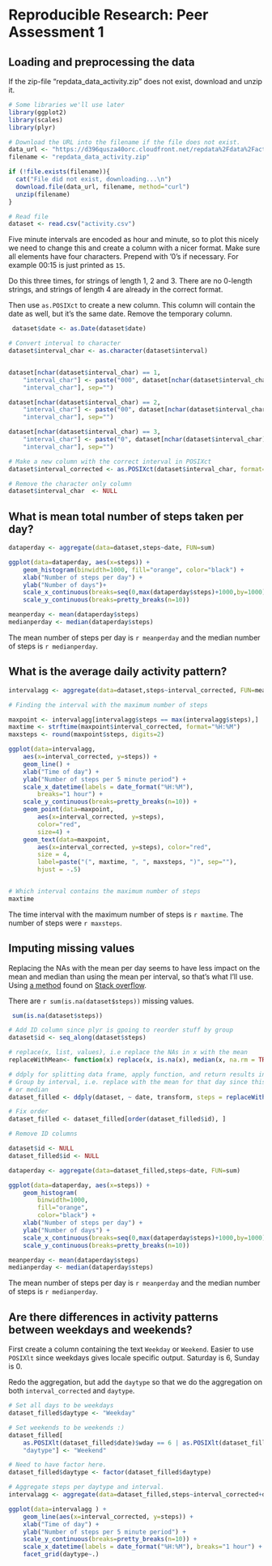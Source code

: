 # Reproducible Research: Peer Assessment 1

## Loading and preprocessing the data

If the zip-file "repdata_data_activity.zip" does not exist, download and unzip it. 

```r
# Some libraries we'll use later
library(ggplot2)
library(scales)
library(plyr)

# Download the URL into the filename if the file does not exist.
data_url <- "https://d396qusza40orc.cloudfront.net/repdata%2Fdata%2Factivity.zip"
filename <- "repdata_data_activity.zip"

if (!file.exists(filename)){
  cat("File did not exist, downloading...\n")
  download.file(data_url, filename, method="curl")
  unzip(filename)
}

# Read file
dataset <- read.csv("activity.csv")

```

Five minute intervals are encoded as hour and minute, so to plot this nicely we need to change this and create a column with a nicer format.
Make sure all elements have four characters. Prepend with '0's if necessary. For example 00:15 is just printed as `15`. 

Do this three times, for strings of length 1, 2 and 3. There are no 0-length strings, and strings of length 4 are already in the correct format.

Then use `as.POSIXct` to create a new column. This column will contain the date as well, but it's the same date. Remove the temporary column. 

```r

 dataset$date <- as.Date(dataset$date)

# Convert interval to character
dataset$interval_char <- as.character(dataset$interval)


dataset[nchar(dataset$interval_char) == 1,
	"interval_char"] <- paste("000", dataset[nchar(dataset$interval_char) == 1,
	"interval_char"], sep="")

dataset[nchar(dataset$interval_char) == 2,
	"interval_char"] <- paste("00", dataset[nchar(dataset$interval_char) == 2,
	"interval_char"], sep="")

dataset[nchar(dataset$interval_char) == 3,
	"interval_char"] <- paste("0", dataset[nchar(dataset$interval_char) == 3,
	"interval_char"], sep="")

# Make a new column with the correct interval in POSIXct
dataset$interval_corrected <- as.POSIXct(dataset$interval_char, format="%H%M")

# Remove the character only column
dataset$interval_char  <- NULL
```

## What is mean total number of steps taken per day?

```r
dataperday <- aggregate(data=dataset,steps~date, FUN=sum)

ggplot(data=dataperday, aes(x=steps)) + 
	geom_histogram(binwidth=1000, fill="orange", color="black") +
	xlab("Number of steps per day") +
	ylab("Number of days")+
	scale_x_continuous(breaks=seq(0,max(dataperday$steps)+1000,by=1000))+
	scale_y_continuous(breaks=pretty_breaks(n=10))

meanperday <- mean(dataperday$steps)
medianperday <- median(dataperday$steps)
```

The mean number of steps per day is `r meanperday` and the median number of steps is `r medianperday`.

## What is the average daily activity pattern?

```r

intervalagg <- aggregate(data=dataset,steps~interval_corrected, FUN=mean)

# Finding the interval with the maximum number of steps

maxpoint <- intervalagg[intervalagg$steps == max(intervalagg$steps),]
maxtime <- strftime(maxpoint$interval_corrected, format="%H:%M")
maxsteps <- round(maxpoint$steps, digits=2)

ggplot(data=intervalagg,
	aes(x=interval_corrected, y=steps)) + 
	geom_line() +
	xlab("Time of day") +
	ylab("Number of steps per 5 minute period") +
	scale_x_datetime(labels = date_format("%H:%M"),
		breaks="1 hour") +
	scale_y_continuous(breaks=pretty_breaks(n=10)) +
	geom_point(data=maxpoint,
		aes(x=interval_corrected, y=steps),
		color="red",
		size=4) +
	geom_text(data=maxpoint,
		aes(x=interval_corrected, y=steps), color="red",
		size = 4, 
		label=paste("(", maxtime, ", ", maxsteps, ")", sep=""), 
		hjust = -.5)


# Which interval contains the maximum number of steps
maxtime

```	

The time interval with the maximum number of steps is `r maxtime`. The number of steps were `r maxsteps`.

## Imputing missing values

Replacing the NAs with the mean per day seems to have less impact on the mean and median than using the mean per interval, so that's what I'll use.
Using [a method](http://stackoverflow.com/questions/9322773/how-to-replace-na-with-mean-by-subset-in-r-impute-with-plyr) found on [Stack overflow](http://www.stackoverflow.com).

There are `r sum(is.na(dataset$steps))` missing values.

```r
 sum(is.na(dataset$steps))

# Add ID column since plyr is gpoing to reorder stuff by group
dataset$id <- seq_along(dataset$steps)

# replace(x, list, values), i.e replace the NAs in x with the mean
replaceWithMean<- function(x) replace(x, is.na(x), median(x, na.rm = TRUE))

# ddply for splitting data frame, apply function, and return results in a data frame.
# Group by interval, i.e. replace with the mean for that day since this didn't change the day mean
# or median
dataset_filled <- ddply(dataset, ~ date, transform, steps = replaceWithMean(steps))

# Fix order
dataset_filled <- dataset_filled[order(dataset_filled$id), ]

# Remove ID columns

dataset$id <- NULL
dataset_filled$id <- NULL

dataperday <- aggregate(data=dataset_filled,steps~date, FUN=sum)

ggplot(data=dataperday, aes(x=steps)) + 
	geom_histogram(
		binwidth=1000,
		fill="orange",
		color="black") +
	xlab("Number of steps per day") +
	ylab("Number of days") +
	scale_x_continuous(breaks=seq(0,max(dataperday$steps)+1000,by=1000))+
	scale_y_continuous(breaks=pretty_breaks(n=10))

meanperday <- mean(dataperday$steps)
medianperday <- median(dataperday$steps)
```

The mean number of steps per day is `r meanperday` and the median number of steps is `r medianperday`.

## Are there differences in activity patterns between weekdays and weekends?

First create a column containing the text `Weekday` or `Weekend`. Easier to use `POSIXlt` since weekdays gives locale specific output. Saturday is 6, Sunday is 0.

Redo the aggregation, but add the `daytype` so that we do the aggregation on both `interval_corrected`
and `daytype`. 

```r

# Set all days to be weekdays
dataset_filled$daytype <- "Weekday"

# Set weekends to be weekends :)
dataset_filled[
	as.POSIXlt(dataset_filled$date)$wday == 6 | as.POSIXlt(dataset_filled$date)$wday == 0,
	"daytype"] <- "Weekend"

# Need to have factor here.
dataset_filled$daytype <- factor(dataset_filled$daytype)

# Aggregate steps per daytype and interval.
intervalagg <- aggregate(data=dataset_filled,steps~interval_corrected+daytype, FUN=mean)

ggplot(data=intervalagg ) + 
	geom_line(aes(x=interval_corrected, y=steps)) +
	xlab("Time of day") +
	ylab("Number of steps per 5 minute period") +
	scale_y_continuous(breaks=pretty_breaks(n=10)) +
	scale_x_datetime(labels = date_format("%H:%M"), breaks="1 hour") +
	facet_grid(daytype~.)

```
